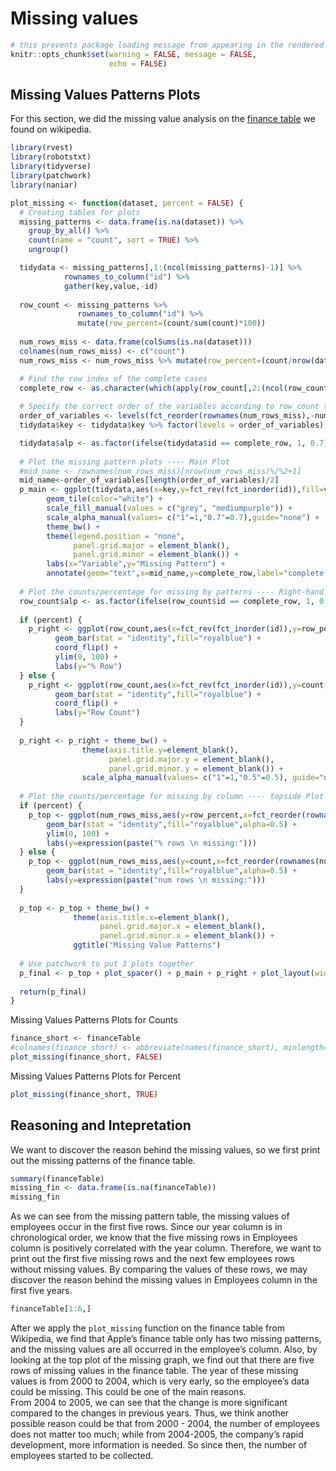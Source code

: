 # Missing values

```r
# this prevents package loading message from appearing in the rendered version of your problem set
knitr::opts_chunk$set(warning = FALSE, message = FALSE,
                      echo = FALSE)
```

## Missing Values Patterns Plots

For this section, we did the missing value analysis on the [finance table](https://en.wikipedia.org/wiki/Apple_Inc.) we found on wikipedia. 

```r
library(rvest)
library(robotstxt)
library(tidyverse) 
library(patchwork)
library(naniar)
```

```r
plot_missing <- function(dataset, percent = FALSE) {
  # Creating tables for plots
  missing_patterns <- data.frame(is.na(dataset)) %>%
    group_by_all() %>%
    count(name = "count", sort = TRUE) %>%
    ungroup()

  tidydata <- missing_patterns[,1:(ncol(missing_patterns)-1)] %>%
            rownames_to_column("id") %>%
            gather(key,value,-id)
  
  row_count <- missing_patterns %>%
               rownames_to_column("id") %>%
               mutate(row_percent=(count/sum(count)*100))
  
  num_rows_miss <- data.frame(colSums(is.na(dataset)))
  colnames(num_rows_miss) <- c("count")
  num_rows_miss <- num_rows_miss %>% mutate(row_percent=(count/nrow(dataset)*100)) %>% arrange(desc(count))

  # Find the row index of the complete cases
  complete_row <- as.character(which(apply(row_count[,2:(ncol(row_count)-2)], 1, function(r) all(r == FALSE))))
  
  # Specify the correct order of the variables according to row_count table
  order_of_variables <- levels(fct_reorder(rownames(num_rows_miss),-num_rows_miss$count))
  tidydata$key <- tidydata$key %>% factor(levels = order_of_variables)

  tidydata$alp <- as.factor(ifelse(tidydata$id == complete_row, 1, 0.7))
  
  # Plot the missing pattern plots ---- Main Plot
  #mid_name <- rownames(num_rows_miss)[nrow(num_rows_miss)%/%2+1]
  mid_name<-order_of_variables[length(order_of_variables)/2]
  p_main <- ggplot(tidydata,aes(x=key,y=fct_rev(fct_inorder(id)),fill=value, alpha=factor(alp))) +
        geom_tile(color="white") +
        scale_fill_manual(values = c("grey", "mediumpurple")) +
        scale_alpha_manual(values= c("1"=1,"0.7"=0.7),guide="none") +
        theme_bw() +
        theme(legend.position = "none",
              panel.grid.major = element_blank(), 
              panel.grid.minor = element_blank()) +
        labs(x="Variable",y="Missing Pattern") +
        annotate(geom="text",x=mid_name,y=complete_row,label="complete cases")
  
  # Plot the counts/percentage for missing by patterns ---- Right-hand side Plot
  row_count$alp <- as.factor(ifelse(row_count$id == complete_row, 1, 0.5))
  
  if (percent) {
    p_right <- ggplot(row_count,aes(x=fct_rev(fct_inorder(id)),y=row_percent,alpha=factor(alp))) +
          geom_bar(stat = "identity",fill="royalblue") +
          coord_flip() +
          ylim(0, 100) +
          labs(y="% Row")
  } else {
    p_right <- ggplot(row_count,aes(x=fct_rev(fct_inorder(id)),y=count,alpha=factor(alp))) +
          geom_bar(stat = "identity",fill="royalblue") +
          coord_flip() +
          labs(y="Row Count")
  }
  
  p_right <- p_right + theme_bw() +
                theme(axis.title.y=element_blank(),
                      panel.grid.major.y = element_blank(),
                      panel.grid.minor.y = element_blank()) +
                scale_alpha_manual(values= c("1"=1,"0.5"=0.5), guide="none")
  
  # Plot the counts/percentage for missing by column ---- topside Plot
  if (percent) {
    p_top <- ggplot(num_rows_miss,aes(y=row_percent,x=fct_reorder(rownames(num_rows_miss),-row_percent))) +
        geom_bar(stat = "identity",fill="royalblue",alpha=0.5) +
        ylim(0, 100) +
        labs(y=expression(paste("% rows \n missing:")))
  } else {
    p_top <- ggplot(num_rows_miss,aes(y=count,x=fct_reorder(rownames(num_rows_miss),-count))) + 
        geom_bar(stat = "identity",fill="royalblue",alpha=0.5) +
        labs(y=expression(paste("num rows \n missing:")))
  }
  
  p_top <- p_top + theme_bw() +
              theme(axis.title.x=element_blank(),
                    panel.grid.major.x = element_blank(),
                    panel.grid.minor.x = element_blank()) +
              ggtitle("Missing Value Patterns")
  
  # Use patchwork to put 3 plots together
  p_final <- p_top + plot_spacer() + p_main + p_right + plot_layout(widths = c(2, 0.5),heights = c(0.5,2))
  
  return(p_final)
}
```

Missing Values Patterns Plots for Counts
```r
finance_short <- financeTable
#colnames(finance_short) <- abbreviate(names(finance_short), minlength=2)
plot_missing(finance_short, FALSE)
```

Missing Values Patterns Plots for Percent
```r
plot_missing(finance_short, TRUE)
```

## Reasoning and Intepretation

We want to discover the reason behind the missing values, so we first print out the missing patterns of the finance table.
```r
summary(financeTable)
missing_fin <- data.frame(is.na(financeTable))
missing_fin
```

As we can see from the missing pattern table, the missing values of employees occur in the first five rows. Since our year
column is in chronological order, we know that the five missing rows in Employees column is positively correlated with the year column. Therefore, we want to print out the first five missing rows and the next few employees rows without missing values. By comparing the values of these rows, we may discover the reason behind the missing values in Employees column in the first five years.
```r
financeTable[1:6,]
```

  After we apply the `plot_missing` function on the finance table from Wikipedia, we find that Apple's finance table only has two missing patterns, and the missing values are all occurred in the employee’s column. Also, by looking at the top plot of the missing graph, we find out that there are five rows of missing values in the finance table. The year of these missing values is from 2000 to 2004, which is very early, so the employee’s data could be missing. This could be one of the main reasons. \
	From 2004 to 2005, we can see that the change is more significant compared to the changes in previous years. Thus, we think another possible reason could be that from 2000 - 2004, the number of employees does not matter too much; while from 2004-2005, the company’s rapid development, more information is needed. So since then, the number of employees started to be collected.
